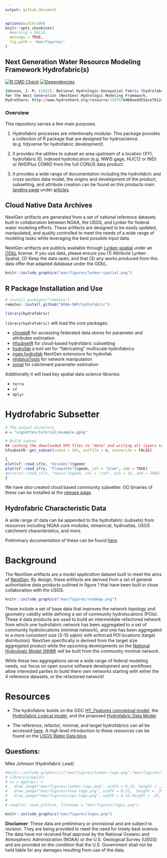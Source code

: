 ```yaml
---
output: github_document
---
```


<!-- README.md is generated from README.Rmd. Please edit that file -->

```r
options(width=100)
knitr::opts_chunk$set(
  #warning = FALSE,
  message = TRUE,
  fig.path = 'man/figures/'
)
```

## Next Generation Water Resource Modeling Framework Hydrofabric(s)

<!-- badges: start -->
[![R CMD Check](https://github.com/NOAA-OWP/hydrofabric/actions/workflows/R-CMD-check.yaml/badge.svg?branch=main)](https://github.com/NOAA-OWP/hydrofabric/actions/workflows/R-CMD-check.yaml)
[![Dependencies](https://img.shields.io/badge/dependencies-18/102-red?style=flat)](#)
<!-- badges: end -->

```r
Johnson, J. M. (2022). National Hydrologic Geospatial Fabric (hydrofabric)
for the Next Generation (NextGen) Hydrologic Modeling Framework,
HydroShare, http://www.hydroshare.org/resource/129787b468aa4d55ace7b124ed27dbde
```

### Overview

This repository serves a few main purposes.

1. Hydrofabric processes are intentionally modular. This package provides a collection of R package that are designed for hydroscience. (e.g. tidyverse for hydrofabric development)

2. It provides the utilities to subset an area upstream of a location (XY), hydrofabric ID, indexed hydrolocation (e.g. NWIS gage, HUC12 or NID) or NHDPlus COMID from the full CONUS data product.

3. It provides a wide range of documentation including the hydrofabric and cross section data model, the origins and development of the product, subsetting, and attribute creation can be found on this products main [landing page](https://noaa-owp.github.io/hydrofabric/) under [articles](https://noaa-owp.github.io/hydrofabric/articles/index.html).


## Cloud Native Data Archives

NextGen artifacts are generated from a set of national reference datasets built in collaboration between NOAA, the USGS, and Lynker for federal water modeling efforts. These artifacts are designed to be easily updated, manipulated, and quality controlled to meet the needs of a wide range of modeling tasks while leveraging the best possible input data.

NextGen artifacts are publicly available through [Lynker-spatial](https://staging.lynker-spatial.com/data?path=hydrofabric%2F) under an [ODbL](https://opendatacommons.org/licenses/odbl/summary/) license. If you use data, please ensure you (1) Attribute Lynker-Spatial, (2) Keep the data open, and that (3) any works produced from this data offer that adapted database under the ODbL. 


```r
knitr::include_graphics("man/figures/lynker-spatial.png")
```

## R Package Installation and Use

```r
# install.packages("remotes")
remotes::install_github("NOAA-OWP/hydrofabric")
```

```r
library(hydrofabric)
```

`library(hydrofabric)` will load the core packages: 

* [climateR](https://github.com/mikejohnson51/climateR) for accessing federated data stores for parameter and attributes estimation
* [hfsubsetR](https://github.com/lynker-spatial/) for cloud-based hydrofabric subsetting
* [hydrofab](https://github.com/mikejohnson51/hydrofab) a tool set for "fabricating" multiscale hydrofabrics
* [ngen.hydrofab](https://github.com/mikejohnson51/ngen.hydrofab) NextGen extensions for hydrofab
* [nhdplusTools](https://github.com/doi-usgs/nhdplusTools/) for network manipulation
* [zonal](https://github.com/mikejohnson51/zonal) for catchment parameter estimation

Additionally it will load key spatial data science libraries: 

* `terra`
* `sf`
* `dplyr`

# Hydrofabric Subsetter

```r
# The output directory
o = "vignettes/tutorial/example.gpkg"

# Build subset
## caching the downloaded VPU files to "data" and writing all layers to "o"
hfsubsetR::get_subset(comid = 101, outfile = o, overwrite = FALSE)
```

```r
{
plot(sf::read_sf(o, "divides")$geom)
plot(sf::read_sf(o, "flowpaths")$geom, col = "blue", add = TRUE)
#plot(sf::read_sf(o, "nexus")$geom, col = "red", pch = 16, add = TRUE)
}
```

We have _also_ created cloud based community subsetter. GO binaries of these can be installed at the [release page](https://github.com/LynkerIntel/hfsubset/releases).


## Hydrofabric Characteristic Data

A wide range of data can be appended to the hydrofabric (subsets) from resources including NOAA core modules, streamcat, hydroatlas, USGS catchment characteristics, and more. 

Preliminary documentation of these can be found [here](https://github.com/NOAA-OWP/hydrofabric/wiki/Data-Access-Patterns).


# Background

The NextGen artifacts are a _model application_ dataset built to meet the aims of [NextGen](https://github.com/NOAA-OWP/ngen). By design, these artifacts are derived from a set of general authoritative data products outlined in figure 1 that have been built in close collaboration with the USGS. 

```r
knitr::include_graphics("man/figures/roadmap.png")
```

These include a set of base data that improves the network topology and geometry validity while defining a set of community hydrolocations (POIs). These 4 data products are used to build an intermediate refactored network from which one hydrofabric network has been aggregated to a set of community hydrolocations (minimal network), and one has been aggregated to a more consistent size (3-10 sqkm) with enforced POI locations (target distribution). NextGen specifically is derived from the target size aggregated product while the upcoming developments on the [National Hydrologic Model (NHM)](https://www.usgs.gov/mission-areas/water-resources/science/national-hydrologic-model-infrastructure) will be built from the community minimal network. 

While these two aggregations serve a wide range of federal modeling needs, our focus on open source software development and workflows allow interested parties to build there own networks starting with either the 4 reference datasets, or the refactored network!

# Resources

- The hydrofabric builds on the OGC [HY_Features conceptual model](https://docs.opengeospatial.org/is/14-111r6/14-111r6.html), the [Hydrofabric Logical model](https://docs.ogc.org/per/22-040.html), and the proposed [Hydrofabric Data Model](https://noaa-owp.github.io/hydrofabric/articles/hf_dm.html).

- The reference, refactor, minimal, and target hydrofabrics can all be accessed [here](https://www.sciencebase.gov/catalog/item/60be0e53d34e86b93891012b). A high level introduction to these resources can be found on the [USGS Water Data blog](https://waterdata.usgs.gov/blog/hydrofabric/).

## Questions:

Mike Johnson</a> (Hydrofabric Lead) <a href = "mailto:jjohnson@lynker.com?subject=NextGen Hydrofabric Questions"> 


```r
#knitr::include_graphics(c("man/figures/lynker-logo.png","man/figures/noaa-logo.png", 'man/figures/usgs-logo.png'))
# library(cowplot)
# xx = ggdraw() + 
#   draw_image("man/figures/lynker-logo.png", width = 0.33, height = .25, y = .05) + 
#   draw_image("man/figures/noaa-logo.png", width = 0.33,  height = .35, x = 0.33) + 
#   draw_image("man/figures/usgs-logo.png", width = 0.33,height = .25, x = 0.66, y = .05)
# 
# cowplot::save_plot(xx, filename = "man/figures/logos.png")
``` 

```r
knitr::include_graphics("man/figures/logos.png")
```

**Disclaimer**: These data are preliminary or provisional and are subject to revision. They are being provided to meet the need for timely best science. The data have not received final approval by the National Oceanic and Atmospheric Administration (NOAA) or the U.S. Geological Survey (USGS) and are provided on the condition that the U.S. Government shall not be held liable for any damages resulting from use of the data.

